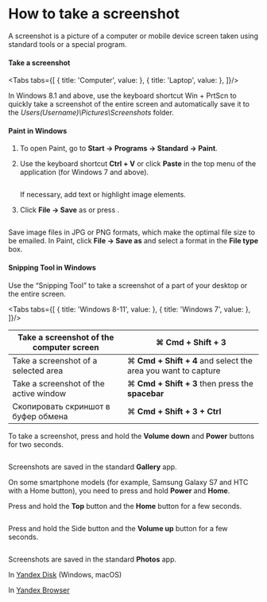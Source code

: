 
# How to take a screenshot

A screenshot is a picture of a computer or mobile device screen taken using standard tools or a special program.

<Cut title="Windows 7-11">

#### Take a screenshot

<Tabs tabs={[
  { title: 'Computer', value: <ScreenshotList1/> },
  { title: 'Laptop', value: <ScreenshotList2/> },
]}/>

<Note mode="note" title="Note">

In Windows 8.1 and above, use the keyboard shortcut Win + PrtScn to quickly take a screenshot of the entire screen and automatically save it to the _Users\(Username)\Pictures\Screenshots_ folder.

</Note>

#### Paint in Windows

1. To open Paint, go to **Start → Programs → Standard → Paint**.
2. Use the keyboard shortcut **Ctrl + V** or click **Paste** in the top menu of the application (for Windows 7 and above).

    <Image withBackground imageId="1682078409159" alt="" />

    If necessary, add text or highlight image elements.

3. Click **File → Save** as or press <img src="https://tlkfrontprod.azureedge.net/portal-production/static/uploaded/images/1682078389947/1682078389947_original_png.png" alt="" />.

    <Image withBackground imageId="1682078413781" alt="" />

<Note mode="note" title="Note">

Save image files in JPG or PNG formats, which make the optimal file size to be emailed. In Paint, click **File → Save as** and select a format in the **File type** box.

</Note>

#### Snipping Tool in Windows

Use the “Snipping Tool” to take a screenshot of a part of your desktop or the entire screen.

<Tabs tabs={[
  { title: 'Windows 8-11', value: <ScreenshotList3/> },
  { title: 'Windows 7', value: <ScreenshotList4/> },
]}/>

</Cut>

<Cut title="macOS">

Take a screenshot of the computer screen | ⌘ **Cmd + Shift + 3**
----- | -----
Take a screenshot of a selected area | ⌘ **Cmd + Shift + 4** and select the area you want to capture
Take a screenshot of the active window | ⌘ **Cmd + Shift + 3** then press the **spacebar**
Скопировать скриншот в буфер обмена | ⌘ **Cmd + Shift + 3 + Ctrl**

</Cut>

<Cut title="Android">

To take a screenshot, press and hold the **Volume down** and **Power** buttons for two seconds.

<Image width="300px" withBackground imageId="1682078355856" alt="" />

Screenshots are saved in the standard **Gallery** app.

<Note mode="note" title="Note">

On some smartphone models (for example, Samsung Galaxy S7 and HTC with a Home button), you need to press and hold **Power** and **Home**.

</Note>

</Cut>

<Cut title="iOS">

<Cut title="iPad, iPhone SE–8">

Press and hold the **Top** button and the **Home** button for a few seconds.

<Image width="300px" withBackground imageId="1682078367921" alt="" />

</Cut>

<Cut title="iPhone X–13">

Press and hold the Side button and the **Volume up** button for a few seconds.

<Image width="300px" withBackground imageId="1682078362588" alt="" />

</Cut>

Screenshots are saved in the standard **Photos** app.

</Cut>

In [Yandex Disk](https://yandex.com/support/disk-desktop-windows/screenshots.html) (Windows, macOS)

In [Yandex Browser](https://yandex.com/support/browser/working-with-files/screenshots.html)
